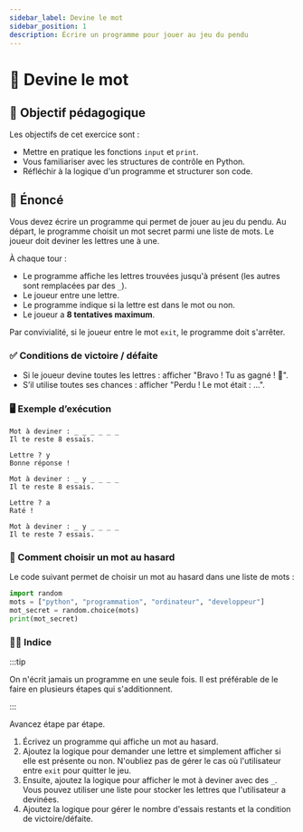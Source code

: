 ```yaml
---
sidebar_label: Devine le mot
sidebar_position: 1
description: Écrire un programme pour jouer au jeu du pendu
---
```


# 🎲 Devine le mot

## 🎯 Objectif pédagogique

Les objectifs de cet exercice sont :

- Mettre en pratique les fonctions `input` et `print`.
- Vous familiariser avec les structures de contrôle en Python.
- Réfléchir à la logique d'un programme et structurer son code.

## 📜 Énoncé

Vous devez écrire un programme qui permet de jouer au jeu du pendu. Au départ,
le programme choisit un mot secret parmi une liste de mots. Le joueur doit deviner les lettres une à une.

À chaque tour :

- Le programme affiche les lettres trouvées jusqu'à présent (les autres sont remplacées par des `_`).
- Le joueur entre une lettre.
- Le programme indique si la lettre est dans le mot ou non.
- Le joueur a **8 tentatives maximum**.

Par convivialité, si le joueur entre le mot `exit`, le programme doit s'arrêter.

### ✅ Conditions de victoire / défaite

- Si le joueur devine toutes les lettres : afficher "Bravo ! Tu as gagné ! 🎉".
- S’il utilise toutes ses chances : afficher "Perdu ! Le mot était : ...".

### 🖥️ Exemple d’exécution

```
Mot à deviner : _ _ _ _ _ _
Il te reste 8 essais.

Lettre ? y
Bonne réponse !

Mot à deviner : _ y _ _ _ _
Il te reste 8 essais.

Lettre ? a
Raté !

Mot à deviner : _ y _ _ _ _
Il te reste 7 essais.
```

### 🤔 Comment choisir un mot au hasard

Le code suivant permet de choisir un mot au hasard dans une liste de mots :

```python
import random
mots = ["python", "programmation", "ordinateur", "developpeur"]
mot_secret = random.choice(mots)
print(mot_secret)
```

### 🧙‍♂️ Indice

:::tip

On n'écrit jamais un programme en une seule fois. Il est préférable de le faire
en plusieurs étapes qui s'additionnent.

:::

Avancez étape par étape. 

1. Écrivez un programme qui affiche un mot au hasard.
2. Ajoutez la logique pour demander une lettre et simplement afficher si elle est
présente ou non. N'oubliez pas de gérer le cas où l'utilisateur entre `exit` pour quitter le jeu.
3. Ensuite, ajoutez la logique pour afficher le mot à deviner avec
des `_`. Vous pouvez utiliser une liste pour stocker les lettres que l'utilisateur a
devinées.
4. Ajoutez la logique pour gérer le nombre d'essais restants et
la condition de victoire/défaite.
